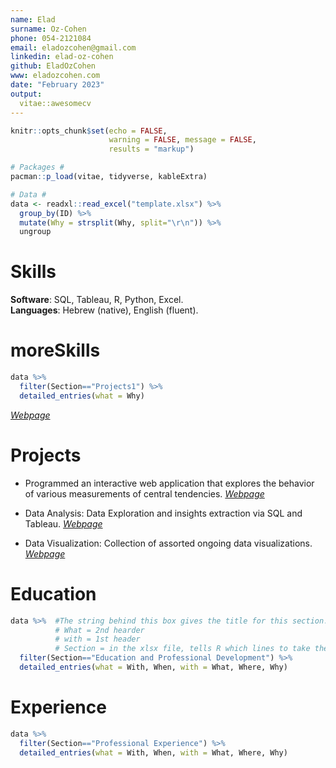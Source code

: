 ```yaml
---
name: Elad
surname: Oz-Cohen
phone: 054-2121084
email: eladozcohen@gmail.com
linkedin: elad-oz-cohen
github: EladOzCohen
www: eladozcohen.com
date: "February 2023"
output: 
  vitae::awesomecv
---
```


```{=tex}
\vspace{2mm}
\vspace{2mm}
```
```r
knitr::opts_chunk$set(echo = FALSE, 
                      warning = FALSE, message = FALSE,
                      results = "markup")

# Packages #
pacman::p_load(vitae, tidyverse, kableExtra)

# Data #
data <- readxl::read_excel("template.xlsx") %>% 
  group_by(ID) %>% 
  mutate(Why = strsplit(Why, split="\r\n")) %>% 
  ungroup
```

# Skills

**Software**: SQL, Tableau, R, Python, Excel.\
**Languages**: Hebrew (native), English (fluent).



# moreSkills
```r
data %>% 
  filter(Section=="Projects1") %>% 
  detailed_entries(what = Why) 
```
[*Webpage*](https://eladoz.shinyapps.io/Mean_and_Median_Manipulation/)



# Projects

\vspace{2mm}

-   Programmed an interactive web application that explores the behavior of various measurements of central tendencies. [*Webpage*](https://eladoz.shinyapps.io/Mean_and_Median_Manipulation/)

-   Data Analysis: Data Exploration and insights extraction via SQL and Tableau. [*Webpage*](https://EladOzCohen.github.io/Projects.html)

-   Data Visualization: Collection of assorted ongoing data visualizations. [*Webpage*](https://EladOzCohen.github.io/Visualizations.html)

\vspace{2mm}

# Education

```r
data %>%  #The string behind this box gives the title for this section.
          # What = 2nd hearder
          # with = 1st header
          # Section = in the xlsx file, tells R which lines to take the data from.
  filter(Section=="Education and Professional Development") %>% 
  detailed_entries(what = With, When, with = What, Where, Why)
```

# Experience

```r
data %>% 
  filter(Section=="Professional Experience") %>% 
  detailed_entries(what = With, When, with = What, Where, Why)
```

\vspace{2mm}

\vspace{1.75mm}
